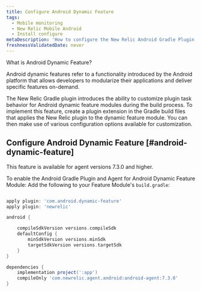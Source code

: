 ```yaml
---
title: Configure Android Dynamic Feature
tags:
  - Mobile monitoring
  - New Relic Mobile Android
  - Install configure
metaDescription: 'How to configure the New Relic Android Gradle Plugin For Android Dynamic Feature '
freshnessValidatedDate: never
---
```


What is Android Dynamic Feature?

Android dynamic features refer to a functionality introduced by the Android platform that allows developers to modularize their applications and deliver specific features on-demand.

The New Relic Gradle plugin introduces the ability to customize plugin task behavior for Android dynamic feature modules during the build process. To implement this feature, create a plugin extension in the Gradle build files that applies the New Relic plugin to the dynamic feature module. You can then make use of various configuration options available for customization.

## Configure Android Dynamic Feature [#android-dynamic-feature]

<Callout variant="important">
This feature is available for agent versions 7.3.0 and higher.
</Callout>

To enable the Android Gradle Plugin and Agent for Android Dynamic Feature Module: Add the following to your Feature Module's `build.gradle`:

```gradle

apply plugin: 'com.android.dynamic-feature'
apply plugin: 'newrelic'

android {

    compileSdkVersion versions.compileSdk
    defaultConfig {
        minSdkVersion versions.minSdk
        targetSdkVersion versions.targetSdk
    }
}

dependencies {
    implementation project(':app')
    compileOnly 'com.newrelic.agent.android:android-agent:7.3.0'
}

```

